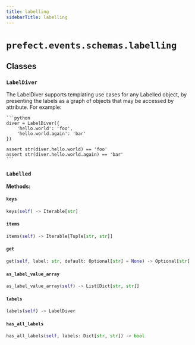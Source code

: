 ```yaml
---
title: labelling
sidebarTitle: labelling
---
```


# `prefect.events.schemas.labelling`

## Classes

### `LabelDiver` <sup><a href="https://github.com/prefecthq/prefect/blob/main/src/prefect/events/schemas/labelling.py#L6"><Icon icon="github" size="14" /></a></sup>


The LabelDiver supports templating use cases for any Labelled object, by
presenting the labels as a graph of objects that may be accessed by attribute.  For
example:

    ```python
    diver = LabelDiver({
        'hello.world': 'foo',
        'hello.world.again': 'bar'
    })

    assert str(diver.hello.world) == 'foo'
    assert str(diver.hello.world.again) == 'bar'
    ```


### `Labelled` <sup><a href="https://github.com/prefecthq/prefect/blob/main/src/prefect/events/schemas/labelling.py#L76"><Icon icon="github" size="14" /></a></sup>

**Methods:**

#### `keys` <sup><a href="https://github.com/prefecthq/prefect/blob/main/src/prefect/events/schemas/labelling.py#L77"><Icon icon="github" size="14" /></a></sup>

```python
keys(self) -> Iterable[str]
```

#### `items` <sup><a href="https://github.com/prefecthq/prefect/blob/main/src/prefect/events/schemas/labelling.py#L80"><Icon icon="github" size="14" /></a></sup>

```python
items(self) -> Iterable[Tuple[str, str]]
```

#### `get` <sup><a href="https://github.com/prefecthq/prefect/blob/main/src/prefect/events/schemas/labelling.py#L93"><Icon icon="github" size="14" /></a></sup>

```python
get(self, label: str, default: Optional[str] = None) -> Optional[str]
```

#### `as_label_value_array` <sup><a href="https://github.com/prefecthq/prefect/blob/main/src/prefect/events/schemas/labelling.py#L96"><Icon icon="github" size="14" /></a></sup>

```python
as_label_value_array(self) -> List[Dict[str, str]]
```

#### `labels` <sup><a href="https://github.com/prefecthq/prefect/blob/main/src/prefect/events/schemas/labelling.py#L100"><Icon icon="github" size="14" /></a></sup>

```python
labels(self) -> LabelDiver
```

#### `has_all_labels` <sup><a href="https://github.com/prefecthq/prefect/blob/main/src/prefect/events/schemas/labelling.py#L103"><Icon icon="github" size="14" /></a></sup>

```python
has_all_labels(self, labels: Dict[str, str]) -> bool
```
